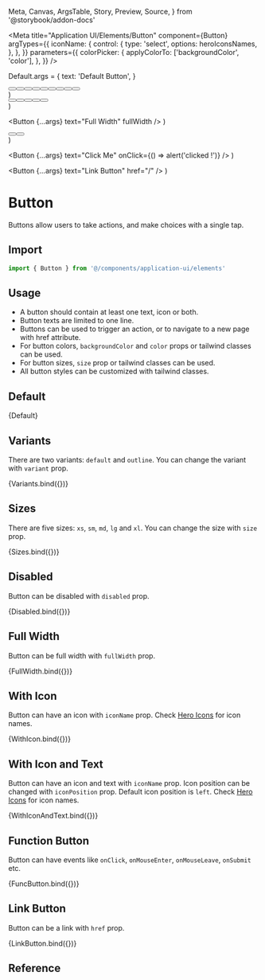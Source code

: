   Meta,
  Canvas,
  ArgsTable,
  Story,
  Preview,
  Source,
} from '@storybook/addon-docs'

<Meta
  title="Application UI/Elements/Button"
  component={Button}
  argTypes={{
    iconName: {
      control: {
        type: 'select',
        options: heroIconsNames,
      },
    },
  }}
  parameters={{
    colorPicker: {
      applyColorTo: ['backgroundColor', 'color'],
    },
  }}
/>

Default.args = {
  text: 'Default Button',
}

  <div className="flex gap-2">
    <Button {...args} text="Primary" variant="primary" />
    <Button {...args} text="Secondary" variant="secondary" />
    <Button {...args} text="Danger" variant="danger" />
    <Button {...args} text="Success" variant="success" />
    <Button {...args} text="Warning" variant="warning" />
    <Button {...args} text="Info" variant="info" />
    <Button {...args} text="Outline" variant="outline" />
    <Button {...args} text="Light" variant="light" />
    <Button {...args} text="Dark" variant="dark" />
  </div>
)

  <div className="flex gap-2 items-end">
    <Button {...args} text="XSmall" size="xs" />
    <Button {...args} text="Small" size="sm" />
    <Button {...args} text="Medium" size="md" />
    <Button {...args} text="Large" size="lg" />
    <Button {...args} text="XLarge" size="xl" />
  </div>
)


  <Button {...args} text="Full Width" fullWidth />
)


  <div className="flex gap-2">
    <Button {...args} text="With Icon and Text" iconName="cloud" />
    <Button
      {...args}
      text="With Icon and Text"
      iconName="cloud"
      iconPosition="right"
    />
  </div>
)

  <Button {...args} text="Click Me" onClick={() => alert('clicked !')} />
)

  <Button {...args} text="Link Button" href="/" />
)

# Button

Buttons allow users to take actions, and make choices with a single tap.

## Import

```js
import { Button } from '@/components/application-ui/elements'
```

## Usage

- A button should contain at least one text, icon or both.
- Button texts are limited to one line.
- Buttons can be used to trigger an action, or to navigate to a new page with href attribute.
- For button colors, `backgroundColor` and `color` props or tailwind classes can be used.
- For button sizes, `size` prop or tailwind classes can be used.
- All button styles can be customized with tailwind classes.

## Default

<Canvas>
  <Story name="Default">{Default}</Story>
</Canvas>

## Variants

There are two variants: `default` and `outline`. You can change the variant with `variant` prop.

<Canvas>
  <Story name="Variants">{Variants.bind({})}</Story>
</Canvas>

## Sizes

There are five sizes: `xs`, `sm`, `md`, `lg` and `xl`. You can change the size with `size` prop.

<Canvas>
  <Story name="Sizes">{Sizes.bind({})}</Story>
</Canvas>

## Disabled

Button can be disabled with `disabled` prop.

<Canvas>
  <Story name="Disabled">{Disabled.bind({})}</Story>
</Canvas>

## Full Width

Button can be full width with `fullWidth` prop.

<Canvas>
  <Story name="Full Width">{FullWidth.bind({})}</Story>
</Canvas>

## With Icon

Button can have an icon with `iconName` prop. Check [Hero Icons](https://heroicons.com/) for icon names.

<Canvas>
  <Story name="With Icon">{WithIcon.bind({})}</Story>
</Canvas>

## With Icon and Text

Button can have an icon and text with `iconName` prop. Icon position can be changed with `iconPosition` prop. Default icon position is `left`. Check [Hero Icons](https://heroicons.com/) for icon names.

<Canvas>
  <Story name="With Icon and Text">{WithIconAndText.bind({})}</Story>
</Canvas>

## Function Button

Button can have events like `onClick`, `onMouseEnter`, `onMouseLeave`, `onSubmit` etc.

<Canvas>
  <Story name="Function Button">{FuncButton.bind({})}</Story>
</Canvas>

## Link Button

Button can be a link with `href` prop.

<Canvas>
  <Story name="Link Button">{LinkButton.bind({})}</Story>
</Canvas>

## Reference

<ArgsTable of={Button} />
